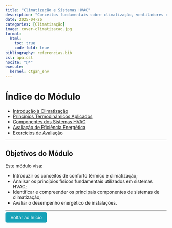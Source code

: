 ```yaml
---
title: "Climatização e Sistemas HVAC"
description: "Conceitos fundamentais sobre climatização, ventiladores e sistemas de HVAC."
date: 2025-04-26
categories: [Climatização]
image: cover-climatizacao.jpg
format:
  html:
    toc: true
    code-fold: true
bibliography: referencias.bib
csl: apa.csl
nocite: "@*"
execute:
  kernel: ctgan_env
---
```


# Índice do Módulo

- [Introdução à Climatização](introducao-climatizacao.html)
- [Princípios Termodinâmicos Aplicados](principios-termodinamicos.html)
- [Componentes dos Sistemas HVAC](componentes-hvac.html)
- [Avaliação de Eficiência Energética](eficiencia-energetica.html)
- [Exercícios de Avaliação](avaliacao-climatizacao.html)

---

## Objetivos do Módulo

Este módulo visa:

- Introduzir os conceitos de conforto térmico e climatização;
- Analisar os princípios físicos fundamentais utilizados em sistemas HVAC;
- Identificar e compreender os principais componentes de sistemas de climatização;
- Avaliar o desempenho energético de instalações.

---

<p><a href="../../index.html" style="padding: 8px 16px; background-color: #17a2b8; color: white; border-radius: 5px; text-decoration: none;">Voltar ao Início</a></p>
